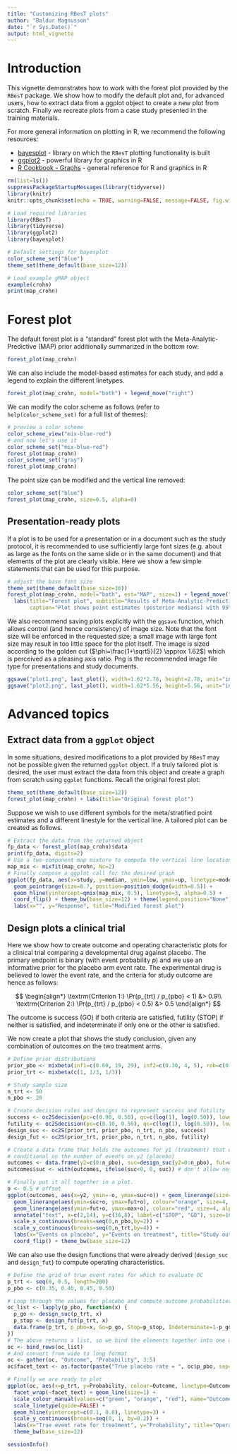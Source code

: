 ---
title: "Customizing RBesT plots"
author: "Baldur Magnusson"
date: "`r Sys.Date()`"
output: html_vignette
---
<!--
%\VignetteEngine{knitr::rmarkdown}
%\VignetteIndexEntry{Customizing RBesT plots}
-->

# Introduction

This vignette demonstrates how to work with the forest plot provided
by the `RBesT` package. We show how to modify the default plot and, for
advanced users, how to extract data from a ggplot object to create a
new plot from scratch. Finally we recreate plots from a case study
presented in the training materials.

For more general information on plotting in R, we recommend the
following resources:

- [bayesplot](https://CRAN.R-project.org/package=bayesplot) - library on which the `RBesT` plotting functionality is built
- [ggplot2](http://ggplot2.tidyverse.org/reference/) - powerful library for graphics in R
- [R Cookbook - Graphs](http://www.cookbook-r.com/Graphs/) - general reference for R and graphics in R

```{r setup, include=FALSE}
rm(list=ls())
suppressPackageStartupMessages(library(tidyverse))
library(knitr)
knitr::opts_chunk$set(echo = TRUE, warning=FALSE, message=FALSE, fig.width = 1.62*4, fig.height = 4)
```

```{r}
# Load required libraries
library(RBesT)
library(tidyverse)
library(ggplot2)
library(bayesplot)

# Default settings for bayesplot
color_scheme_set("blue")
theme_set(theme_default(base_size=12))

# Load example gMAP object
example(crohn)
print(map_crohn)
```

# Forest plot

The default forest plot is a "standard" forest plot with the
Meta-Analytic-Predictive (MAP) prior additionally summarized in the
bottom row:

```{r}
forest_plot(map_crohn)
```

We can also include the model-based estimates for each study, and add
a legend to explain the different linetypes.

```{r}
forest_plot(map_crohn, model="both") + legend_move("right")
```

We can modify the color scheme as follows (refer to
`help(color_scheme_set)` for a full list of themes):

```{r}
# preview a color scheme
color_scheme_view("mix-blue-red")
# and now let's use it
color_scheme_set("mix-blue-red") 
forest_plot(map_crohn)
color_scheme_set("gray")
forest_plot(map_crohn)
```

The point size can be modified and the vertical line removed:

```{r}
color_scheme_set("blue")
forest_plot(map_crohn, size=0.5, alpha=0)
```

## Presentation-ready plots

If a plot is to be used for a presentation or in a document such as
the study protocol, it is recommended to use sufficiently large font
sizes (e.g. about as large as the fonts on the same slide or in the
same document) and that elements of the plot are clearly 
visible. Here we show a few simple statements that can be used for
this purpose.

```{r, fig.width=10, fig.height=6}
# adjust the base font size
theme_set(theme_default(base_size=16))
forest_plot(map_crohn, model="both", est="MAP", size=1) + legend_move("right") +
  labs(title="Forest plot", subtitle="Results of Meta-Analytic-Predictive (MAP) analysis", 
       caption="Plot shows point estimates (posterior medians) with 95% intervals")
```

We also recommend saving plots explicitly with the `ggsave` function,
which allows control (and hence consistency) of image size. Note that
the font size will be enforced in the requested size; a small image
with large font size may result in too little space for the plot
itself. The image is sized according to the golden cut
($\phi=\frac{1+\sqrt5}{2} \approx 1.62$) which is perceived as a
pleasing axis ratio. Png is the recommended image file type for 
presentations and study documents. 

```{r, eval=FALSE}
ggsave("plot1.png", last_plot(), width=1.62*2.78, height=2.78, unit="in") # too small for the chosen font size
ggsave("plot2.png", last_plot(), width=1.62*5.56, height=5.56, unit="in") # fits a single ppt slide quite well
```

# Advanced topics

## Extract data from a `ggplot` object

In some situations, desired modifications to a plot provided by
`RBesT` may not be possible given the returned `ggplot` object. If a
truly tailored plot is desired, the user must extract the data from
this object and create a graph from scratch using `ggplot`
functions. Recall the original forest plot:

```{r, echo=FALSE}
theme_set(theme_default(base_size=12))
forest_plot(map_crohn) + labs(title="Original forest plot")
```

Suppose we wish to use different symbols for the meta/stratified point
estimates and a different linestyle for the vertical line. A tailored
plot can be created as follows.

```{r}
# Extract the data from the returned object
fp_data <- forest_plot(map_crohn)$data
print(fp_data, digits=2)
# Use a two-component map mixture to compute the vertical line location
map_mix <- mixfit(map_crohn, Nc=2)
# Finally compose a ggplot call for the desired graph
ggplot(fp_data, aes(x=study, y=median, ymin=low, ymax=up, linetype=model, shape=model)) + 
  geom_pointrange(size=0.7, position=position_dodge(width=0.5)) + 
  geom_hline(yintercept=qmix(map_mix, 0.5), linetype=3, alpha=0.5) +
  coord_flip() + theme_bw(base_size=12) + theme(legend.position="None") + 
  labs(x="", y="Response", title="Modified forest plot")
```

## Design plots a clinical trial

Here we show how to create outcome and operating characteristic plots 
for a clinical trial comparing a developmental drug against placebo. 
The primary endpoint is binary (with event probability $p$) and we use
an informative prior for the placebo arm event rate. The experimental 
drug is believed to lower the event rate, and the criteria for study 
outcome are hence as follows: 

$$
\begin{align*}
\textrm{Criterion 1:}  \Pr(p_{trt} / p_{pbo} < 1) &> 0.9\\
\textrm{Criterion 2:}  \Pr(p_{trt} / p_{pbo} < 0.5) &> 0.5
\end{align*}
$$

The outcome is success (GO) if both criteria are satisfied, futility
(STOP) if neither is satisfied, and indeterminate if only one or the
other is satisfied.

We now create a plot that shows the study conclusion, given any
combination of outcomes on the two treatment arms.

```{r}
# Define prior distributions
prior_pbo <- mixbeta(inf1=c(0.60, 19, 29), inf2=c(0.30, 4, 5), rob=c(0.10, 1, 1))
prior_trt <- mixbeta(c(1, 1/3, 1/3))

# Study sample size
n_trt <- 50
n_pbo <- 20

# Create decision rules and designs to represent success and futility
success <- oc2Sdecision(pc=c(0.90, 0.50), qc=c(log(1), log(0.50)), lower.tail=TRUE, link="log")
futility <- oc2Sdecision(pc=c(0.10, 0.50), qc=c(log(1), log(0.50)), lower.tail=FALSE, link="log")
design_suc <- oc2S(prior_trt, prior_pbo, n_trt, n_pbo, success)
design_fut <- oc2S(prior_trt, prior_pbo, n_trt, n_pbo, futility)

# Create a data frame that holds the outcomes for y1 (treatment) that define success and futility, 
# conditional on the number of events on y2 (placebo)
outcomes <- data.frame(y2=c(0:n_pbo), suc=design_suc(y2=0:n_pbo), fut=design_fut(y2=0:n_pbo), max=n_trt)
outcomes$suc <- with(outcomes, ifelse(suc<0, 0, suc)) # don't allow negative number of events

# Finally put it all together in a plot. 
o <- 0.5 # offset
ggplot(outcomes, aes(x=y2, ymin=-o, ymax=suc+o)) + geom_linerange(size=4, colour="green", alpha=0.6) + 
  geom_linerange(aes(ymin=suc+o, ymax=fut+o), colour="orange", size=4, alpha=0.6) + 
  geom_linerange(aes(ymin=fut+o, ymax=max+o), colour="red", size=4, alpha=0.6) + 
  annotate("text", x=c(2,14), y=c(36,8), label=c("STOP", "GO"), size=10) + 
  scale_x_continuous(breaks=seq(0,n_pbo,by=2)) + 
  scale_y_continuous(breaks=seq(0,n_trt,by=4)) + 
  labs(x="Events on placebo", y="Events on treatment", title="Study outcomes") + 
  coord_flip() + theme_bw(base_size=12)
```

We can also use the design functions that were already derived
(`design_suc` and `design_fut`) to compute operating characteristics.

```{r, fig.width=8.5, fig.height=5.5}
# Define the grid of true event rates for which to evaluate OC
p_trt <- seq(0, 0.5, length=200)
p_pbo <- c(0.35, 0.40, 0.45, 0.50)

# Loop through the values for placebo and compute outcome probabilities 
oc_list <- lapply(p_pbo, function(x) {
  p_go <- design_suc(p_trt, x)
  p_stop <- design_fut(p_trt, x)
  data.frame(p_trt, p_pbo=x, Go=p_go, Stop=p_stop, Indeterminate=1-p_go-p_stop)
})
# The above returns a list, so we bind the elements together into one data frame
oc <- bind_rows(oc_list) 
# And convert from wide to long format
oc <- gather(oc, "Outcome", "Probability", 3:5)
oc$facet_text <- as.factor(paste("True placebo rate = ", oc$p_pbo, sep=""))

# Finally we are ready to plot
ggplot(oc, aes(x=p_trt, y=Probability, colour=Outcome, linetype=Outcome)) + 
  facet_wrap(~facet_text) + geom_line(size=1) + 
  scale_colour_manual(values=c("green", "orange", "red"), name="Outcome") + 
  scale_linetype(guide=FALSE) + 
  geom_hline(yintercept=c(0.1, 0.8), linetype=3) + 
  scale_y_continuous(breaks=seq(0, 1, by=0.2)) + 
  labs(x="True event rate for treatment", y="Probability", title="Operating Characteristics") + 
  theme_bw(base_size=12) 
```

```{r}
sessionInfo()
```
